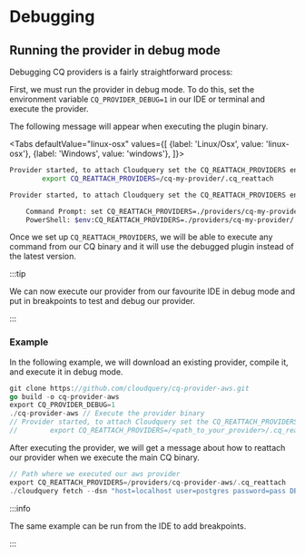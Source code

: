# Debugging

## Running the provider in debug mode

Debugging CQ providers is a fairly straightforward process: 

First, we must run the provider in debug mode. To do this, set the environment variable `CQ_PROVIDER_DEBUG=1` in our IDE or terminal and execute the provider.

The following message will appear when executing the plugin binary.


<Tabs
  defaultValue="linux-osx"
  values={[
    {label: 'Linux/Osx', value: 'linux-osx'},
    {label: 'Windows', value: 'windows'},
  ]}>
  <TabItem value="linux-osx">

```bash
Provider started, to attach Cloudquery set the CQ_REATTACH_PROVIDERS env var:
        export CQ_REATTACH_PROVIDERS=/cq-my-provider/.cq_reattach
```

  </TabItem>
  <TabItem value="windows">

```bash
Provider started, to attach Cloudquery set the CQ_REATTACH_PROVIDERS env var:

	Command Prompt:	set CQ_REATTACH_PROVIDERS=./providers/cq-my-provider/.cq_reattach
	PowerShell:	$env:CQ_REATTACH_PROVIDERS=./providers/cq-my-provider/.cq_reattach
```
  </TabItem>
</Tabs>  

Once we set up `CQ_REATTACH_PROVIDERS`, we will be able to execute any command from our CQ binary and it will use the debugged plugin instead of the latest version.

:::tip

We can now execute our provider from our favourite IDE in debug mode and put in breakpoints to test and debug our provider.

:::

### Example

In the following example, we will download an existing provider, compile it, and execute it in debug mode.

```go
git clone https://github.com/cloudquery/cq-provider-aws.git
go build -o cq-provider-aws
export CQ_PROVIDER_DEBUG=1 
./cq-provider-aws // Execute the provider binary
// Provider started, to attach Cloudquery set the CQ_REATTACH_PROVIDERS env var:
//        export CQ_REATTACH_PROVIDERS=/<path_to_your_provider>/.cq_reattach
```

After executing the provider, we will get a message about how to reattach our provider when we execute the main CQ binary. 

```go
// Path where we executed our aws provider
export CQ_REATTACH_PROVIDERS=/providers/cq-provider-aws/.cq_reattach
./cloudquery fetch --dsn "host=localhost user=postgres password=pass DB.name=postgres port=5432"
```

:::info

The same example can be run from the IDE to add breakpoints.

:::

